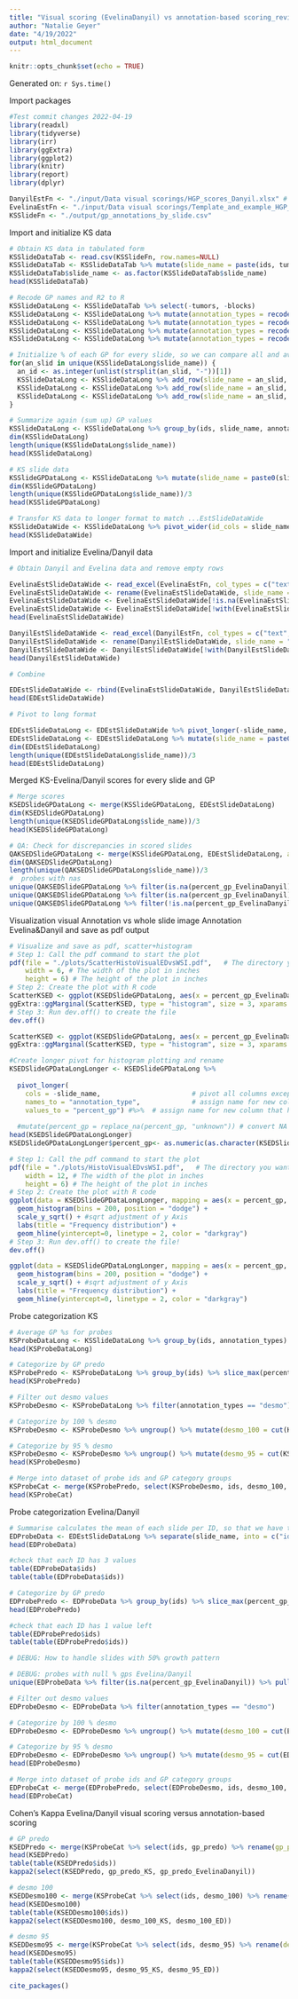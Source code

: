 ```yaml
---
title: "Visual scoring (EvelinaDanyil) vs annotation-based scoring_review"
author: "Natalie Geyer"
date: "4/19/2022"
output: html_document
---
```


```r
knitr::opts_chunk$set(echo = TRUE)
```

Generated on: `r Sys.time()`

Import packages
```r
#Test commit changes 2022-04-19
library(readxl)
library(tidyverse)
library(irr)
library(ggExtra)
library(ggplot2)
library(knitr)
library(report)
library(dplyr)
```


```r
DanyilEstFn <- "./input/Data visual scorings/HGP_scores_Danyil.xlsx" # Only 59-104
EvelinaEstFn <- "./input/Data visual scorings/Template_and_example_HGP_scoresEVELINA.xlsx" # Only 1-58
KSSlideFn <- "./output/gp_annotations_by_slide.csv" 
```


Import and initialize KS data
```r
# Obtain KS data in tabulated form
KSSlideDataTab <- read.csv(KSSlideFn, row.names=NULL)
KSSlideDataTab <- KSSlideDataTab %>% mutate(slide_name = paste(ids, tumors, blocks, sep="-")) %>% relocate(slide_name)
KSSlideDataTab$slide_name <- as.factor(KSSlideDataTab$slide_name)
head(KSSlideDataTab)

# Recode GP names and R2 to R
KSSlideDataLong <- KSSlideDataTab %>% select(-tumors, -blocks)
KSSlideDataLong <- KSSlideDataLong %>% mutate(annotation_types = recode(annotation_types, R2 = "R"))
KSSlideDataLong <- KSSlideDataLong %>% mutate(annotation_types = recode(annotation_types, D = "desmo"))
KSSlideDataLong <- KSSlideDataLong %>% mutate(annotation_types = recode(annotation_types, R = "replacement"))
KSSlideDataLong <- KSSlideDataLong %>% mutate(annotation_types = recode(annotation_types, P = "pushing"))

# Initialize % of each GP for every slide, so we can compare all and avoid lack of scoring for some slides
for(an_slid in unique(KSSlideDataLong$slide_name)) {
  an_id <- as.integer(unlist(strsplit(an_slid, "-"))[1])
  KSSlideDataLong <- KSSlideDataLong %>% add_row(slide_name = an_slid, ids = an_id, annotation_types = factor("desmo"), percent_gp = 0, length_um = 0)
  KSSlideDataLong <- KSSlideDataLong %>% add_row(slide_name = an_slid, ids = an_id, annotation_types = factor("replacement"), percent_gp = 0, length_um = 0)
  KSSlideDataLong <- KSSlideDataLong %>% add_row(slide_name = an_slid, ids = an_id, annotation_types = factor("pushing"), percent_gp = 0, length_um = 0)
}

# Summarize again (sum up) GP values
KSSlideDataLong <- KSSlideDataLong %>% group_by(ids, slide_name, annotation_types) %>% summarize(percent_gp = sum(percent_gp), length_um = sum(length_um))
dim(KSSlideDataLong)
length(unique(KSSlideDataLong$slide_name))
head(KSSlideDataLong)

# KS slide data
KSSlideGPDataLong <- KSSlideDataLong %>% mutate(slide_name = paste0(slide_name, '-', annotation_types)) %>% ungroup() %>% select(-ids, -annotation_types, -length_um) %>% rename(percent_gp_KS = "percent_gp")
dim(KSSlideGPDataLong)
length(unique(KSSlideGPDataLong$slide_name))/3
head(KSSlideGPDataLong)

# Transfor KS data to longer format to match ...EstSlideDataWide
KSSlideDataWide <- KSSlideDataLong %>% pivot_wider(id_cols = slide_name, names_from = annotation_types, values_from = percent_gp, values_fill = list(percent_gp = 0))
head(KSSlideDataWide)
```


Import and initialize Evelina/Danyil data
```r
# Obtain Danyil and Evelina data and remove empty rows

EvelinaEstSlideDataWide <- read_excel(EvelinaEstFn, col_types = c("text", rep("numeric", 3), rep("skip",4)))
EvelinaEstSlideDataWide <- rename(EvelinaEstSlideDataWide, slide_name = "Code", desmo = "D", replacement = "R", pushing = "P")
EvelinaEstSlideDataWide <- EvelinaEstSlideDataWide[!is.na(EvelinaEstSlideDataWide$desmo),]
EvelinaEstSlideDataWide <- EvelinaEstSlideDataWide[!with(EvelinaEstSlideDataWide,is.na(EvelinaEstSlideDataWide$desmo) & is.na(EvelinaEstSlideDataWide$replacement) & is.na(EvelinaEstSlideDataWide$pushing)),] # remove empty rows
head(EvelinaEstSlideDataWide)

DanyilEstSlideDataWide <- read_excel(DanyilEstFn, col_types = c("text", rep("numeric", 3), rep("skip",4)))
DanyilEstSlideDataWide <- rename(DanyilEstSlideDataWide, slide_name = "Code", desmo = "D", replacement = "R", pushing = "P")
DanyilEstSlideDataWide <- DanyilEstSlideDataWide[!with(DanyilEstSlideDataWide,is.na(DanyilEstSlideDataWide$desmo) & is.na(DanyilEstSlideDataWide$replacement) & is.na(DanyilEstSlideDataWide$pushing)),] # remove empty rows
head(DanyilEstSlideDataWide)

# Combine 

EDEstSlideDataWide <- rbind(EvelinaEstSlideDataWide, DanyilEstSlideDataWide)
head(EDEstSlideDataWide)

# Pivot to long format

EDEstSlideDataLong <- EDEstSlideDataWide %>% pivot_longer(-slide_name, names_to = "annotation_types", values_to = "percent_gp")
EDEstSlideDataLong <- EDEstSlideDataLong %>% mutate(slide_name = paste0(slide_name, '-', annotation_types)) %>% select(-annotation_types) %>% rename(percent_gp_EvelinaDanyil = "percent_gp")
dim(EDEstSlideDataLong)
length(unique(EDEstSlideDataLong$slide_name))/3
head(EDEstSlideDataLong)
```


Merged KS-Evelina/Danyil scores for every slide and GP
```r
# Merge scores
KSEDSlideGPDataLong <- merge(KSSlideGPDataLong, EDEstSlideDataLong)
dim(KSEDSlideGPDataLong)
length(unique(KSEDSlideGPDataLong$slide_name))/3
head(KSEDSlideGPDataLong)

# QA: Check for discrepancies in scored slides
QAKSEDSlideGPDataLong <- merge(KSSlideGPDataLong, EDEstSlideDataLong, all = T)
dim(QAKSEDSlideGPDataLong)
length(unique(QAKSEDSlideGPDataLong$slide_name))/3
#  probes with nas
unique(QAKSEDSlideGPDataLong %>% filter(is.na(percent_gp_EvelinaDanyil) & is.na(percent_gp_KS)) %>% pull(slide_name))
unique(QAKSEDSlideGPDataLong %>% filter(is.na(percent_gp_EvelinaDanyil) & !is.na(percent_gp_KS)) %>% pull(slide_name))
unique(QAKSEDSlideGPDataLong %>% filter(!is.na(percent_gp_EvelinaDanyil) & is.na(percent_gp_KS)) %>% pull(slide_name))
```

Visualization visual Annotation vs whole slide image Annotation Evelina&Danyil and save as pdf output
```r
# Visualize and save as pdf, scatter+histogram
# Step 1: Call the pdf command to start the plot
pdf(file = "./plots/ScatterHistoVisualEDvsWSI.pdf",   # The directory you want to save the file in
    width = 6, # The width of the plot in inches
    height = 6) # The height of the plot in inches
# Step 2: Create the plot with R code
ScatterKSED <- ggplot(KSEDSlideGPDataLong, aes(x = percent_gp_EvelinaDanyil, y = percent_gp_KS)) + geom_point() + theme_classic()
ggExtra::ggMarginal(ScatterKSED, type = "histogram", size = 3, xparams = list(bins = 20, fill = "blue"), yparams = list(bins = 100, fill = "orange"))
# Step 3: Run dev.off() to create the file
dev.off()

ScatterKSED <- ggplot(KSEDSlideGPDataLong, aes(x = percent_gp_EvelinaDanyil, y = percent_gp_KS)) + geom_point() + theme_classic()
ggExtra::ggMarginal(ScatterKSED, type = "histogram", size = 3, xparams = list(bins = 20, fill = "blue"), yparams = list(bins = 100, fill = "orange"))

#Create longer pivot for histogram plotting and rename
KSEDSlideGPDataLongLonger <- KSEDSlideGPDataLong %>%    
  
  pivot_longer(
    cols = -slide_name,                       # pivot all columns except case_id (all the symptoms columns)
    names_to = "annotation_type",             # assign name for new column that holds the symptoms
    values_to = "percent_gp") #%>%  # assign name for new column that holds the values (yes/no)
  
  #mutate(percent_gp = replace_na(percent_gp, "unknown")) # convert NA to "unknown"
head(KSEDSlideGPDataLongLonger)
KSEDSlideGPDataLongLonger$percent_gp<- as.numeric(as.character(KSEDSlideGPDataLongLonger$percent_gp))

# Step 1: Call the pdf command to start the plot
pdf(file = "./plots/HistoVisualEDvsWSI.pdf",   # The directory you want to save the file in
    width = 12, # The width of the plot in inches
    height = 6) # The height of the plot in inches
# Step 2: Create the plot with R code
ggplot(data = KSEDSlideGPDataLongLonger, mapping = aes(x = percent_gp, fill = annotation_type)) +
  geom_histogram(bins = 200, position = "dodge") +
  scale_y_sqrt() + #sqrt adjustment of y Axis
  labs(title = "Frequency distribution") + 
  geom_hline(yintercept=0, linetype = 2, color = "darkgray")
# Step 3: Run dev.off() to create the file!
dev.off()

ggplot(data = KSEDSlideGPDataLongLonger, mapping = aes(x = percent_gp, fill = annotation_type)) +
  geom_histogram(bins = 200, position = "dodge") +
  scale_y_sqrt() + #sqrt adjustment of y Axis
  labs(title = "Frequency distribution") + 
  geom_hline(yintercept=0, linetype = 2, color = "darkgray")

```


Probe categorization KS
```r
# Average GP %s for probes
KSProbeDataLong <- KSSlideDataLong %>% group_by(ids, annotation_types) %>% summarise(percent_gp = round(mean(percent_gp),2))
head(KSProbeDataLong)

# Categorize by GP predo
KSProbePredo <- KSProbeDataLong %>% group_by(ids) %>% slice_max(percent_gp) %>% select(ids, annotation_types) %>% rename(gp_predo = "annotation_types")
head(KSProbePredo)

# Filter out desmo values
KSProbeDesmo <- KSProbeDataLong %>% filter(annotation_types == "desmo")

# Categorize by 100 % desmo
KSProbeDesmo <- KSProbeDesmo %>% ungroup() %>% mutate(desmo_100 = cut(KSProbeDesmo$percent_gp, breaks = c(0, 99.9, 100), include.lowest = TRUE))

# Categorize by 95 % desmo
KSProbeDesmo <- KSProbeDesmo %>% ungroup() %>% mutate(desmo_95 = cut(KSProbeDesmo$percent_gp, breaks = c(0, 94.9, 100), include.lowest = TRUE))
head(KSProbeDesmo)

# Merge into dataset of probe ids and GP category groups
KSProbeCat <- merge(KSProbePredo, select(KSProbeDesmo, ids, desmo_100, desmo_95))
head(KSProbeCat)
```


Probe categorization Evelina/Danyil
```r
# Summarise calculates the mean of each slide per ID, so that we have the predominant growth pattern per patient afterwards
EDProbeData <- EDEstSlideDataLong %>% separate(slide_name, into = c("ids", "tumors", "blocks", "annotation_types"), sep = "-") %>% select(ids, annotation_types, percent_gp_EvelinaDanyil) %>% group_by(ids, annotation_types) %>% summarise(percent_gp_EvelinaDanyil = round(mean(percent_gp_EvelinaDanyil),2))
head(EDProbeData)

#check that each ID has 3 values
table(EDProbeData$ids)
table(table(EDProbeData$ids))

# Categorize by GP predo
EDProbePredo <- EDProbeData %>% group_by(ids) %>% slice_max(percent_gp_EvelinaDanyil) %>% select(ids, annotation_types) %>% rename(gp_predo = "annotation_types")
head(EDProbePredo)

#check that each ID has 1 value left
table(EDProbePredo$ids)
table(table(EDProbePredo$ids))

# DEBUG: How to handle slides with 50% growth pattern

# DEBUG: probes with null % gps Evelina/Danyil
unique(EDProbeData %>% filter(is.na(percent_gp_EvelinaDanyil)) %>% pull(ids))

# Filter out desmo values
EDProbeDesmo <- EDProbeData %>% filter(annotation_types == "desmo")

# Categorize by 100 % desmo
EDProbeDesmo <- EDProbeDesmo %>% ungroup() %>% mutate(desmo_100 = cut(EDProbeDesmo$percent_gp_EvelinaDanyil, breaks = c(0, 99.9, 100), include.lowest = TRUE))

# Categorize by 95 % desmo
EDProbeDesmo <- EDProbeDesmo %>% ungroup() %>% mutate(desmo_95 = cut(EDProbeDesmo$percent_gp_EvelinaDanyil, breaks = c(0, 94.9, 100), include.lowest = TRUE))
head(EDProbeDesmo)

# Merge into dataset of probe ids and GP category groups
EDProbeCat <- merge(EDProbePredo, select(EDProbeDesmo, ids, desmo_100, desmo_95))
head(EDProbeCat)
```


Cohen's Kappa Evelina/Danyil visual scoring versus annotation-based scoring
```r
# GP predo
KSEDPredo <- merge(KSProbeCat %>% select(ids, gp_predo) %>% rename(gp_predo_KS = "gp_predo"), EDProbeCat %>% select(ids, gp_predo) %>% rename(gp_predo_EvelinaDanyil = "gp_predo"))
head(KSEDPredo)
table(table(KSEDPredo$ids))
kappa2(select(KSEDPredo, gp_predo_KS, gp_predo_EvelinaDanyil))

# desmo 100
KSEDDesmo100 <- merge(KSProbeCat %>% select(ids, desmo_100) %>% rename(desmo_100_KS = "desmo_100"), EDProbeCat %>% select(ids, desmo_100) %>% rename(desmo_100_ED = "desmo_100"))
head(KSEDDesmo100)
table(table(KSEDDesmo100$ids))
kappa2(select(KSEDDesmo100, desmo_100_KS, desmo_100_ED))

# desmo 95
KSEDDesmo95 <- merge(KSProbeCat %>% select(ids, desmo_95) %>% rename(desmo_95_KS = "desmo_95"), EDProbeCat %>% select(ids, desmo_95) %>% rename(desmo_95_ED = "desmo_95"))
head(KSEDDesmo95)
table(table(KSEDDesmo95$ids))
kappa2(select(KSEDDesmo95, desmo_95_KS, desmo_95_ED))
```

```r
cite_packages()
```
